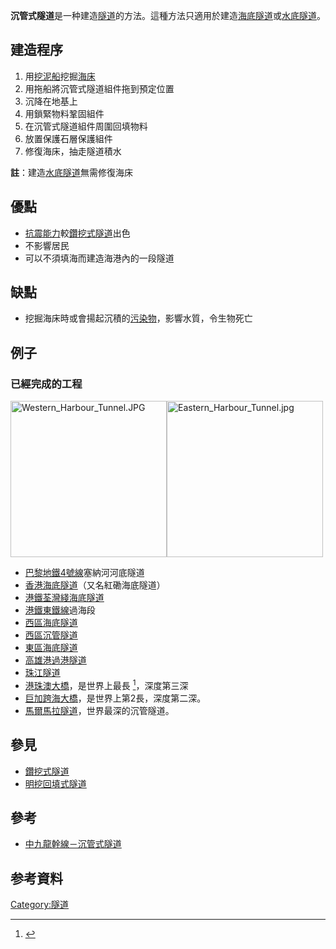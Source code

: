 {{wwv|area=香港}}
'''沉管式隧道'''是一种建造[[隧道|隧道]]的方法。這種方法只適用於建造[[海底隧道|海底隧道]]或[[水底隧道|水底隧道]]。

== 建造程序 ==
# 用[[挖泥船|挖泥船]]挖掘[[海床|海床]]
# 用拖船將沉管式隧道組件拖到預定位置
# 沉降在地基上
# 用鎖緊物料鞏固組件
# 在沉管式隧道組件周圍回填物料
# 放置保護石層保護組件
# 修復海床，抽走隧道積水
'''註'''：建造[[水底隧道|水底隧道]]無需修復海床

== 優點 ==
* [[抗震能力|抗震能力]]較[[鑽挖式隧道|鑽挖式隧道]]出色
* 不影響居民
* 可以不須填海而建造海港內的一段隧道
==缺點==
* 挖掘海床時或會揚起沉積的[[污染物|污染物]]，影響水質，令生物死亡

== 例子 ==
===已經完成的工程===
[[File:Western_Harbour_Tunnel.JPG|250px]][[File:Eastern_Harbour_Tunnel.jpg|250px]]
* [[巴黎地鐵4號線|巴黎地鐵4號線]]塞納河河底隧道
* [[香港海底隧道|香港海底隧道]]（又名紅磡海底隧道）
* [[香港第一條過海鐵路|港鐵荃灣綫海底隧道]]
* [[港鐵|港鐵]][[東鐵綫|東鐵線]]過海段
* [[西區海底隧道|西區海底隧道]]
* [[西區沉管隧道|西區沉管隧道]]
* [[東區海底隧道|東區海底隧道]]
* [[高雄港過港隧道|高雄港過港隧道]]
* [[珠江隧道|珠江隧道]]
* [[港珠澳大橋|港珠澳大橋]]，是世界上最長 <ref>{{Cite web |url=https://www.info.gov.hk/gia/general/201011/17/P201011170285.htm |title=港珠澳大橋島隧設計及建造工程合約評標結果進行公示 |accessdate=2018-10-24 |archive-date=2018-11-07 |archive-url=https://web.archive.org/web/20181107131214/https://www.info.gov.hk/gia/general/201011/17/P201011170285.htm |dead-url=no }}</ref>，深度第三深
* [[巨加跨海大橋|巨加跨海大橋]]，是世界上第2長，深度第二深。
*[[马尔马拉铁路|馬爾馬拉隧道]]，世界最深的沉管隧道。

== 參見 ==
* [[鑽挖式隧道|鑽挖式隧道]]
* [[明挖回填式隧道|明挖回填式隧道]]

== 參考 ==
* [http://www.central-kowloon-route.com.hk/newsletter/13/CKR_immersed_tube_tunnel.pdf 中九龍幹線－沉管式隧道]{{Wayback|url=http://www.central-kowloon-route.com.hk/newsletter/13/CKR_immersed_tube_tunnel.pdf |date=20090105201155 }}
== 参考資料 ==
{{reflist|colwidth=30em}}

[[Category:隧道|Category:隧道]]